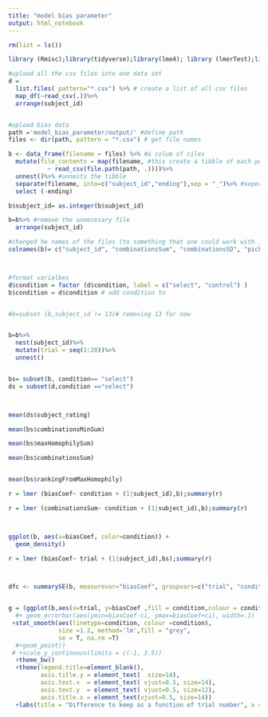 ```yaml
---
title: "model bias parameter"
output: html_notebook
---
```

```r
rm(list = ls())

library (Rmisc);library(tidyverse);library(lme4); library (lmerTest);library(tidyboot)

#upload all the csv files into one data set 
d =
  list.files( pattern="*.csv") %>% # create a list of all csv files 
  map_df(~read_csv(.))%>%
  arrange(subject_id)


#upload bias data 
path ='model_bias_parameter/output/' #define path 
files <- dir(path, pattern = "*.csv") # get file names

b <- data_frame(filename = files) %>% #a colum of ciles 
  mutate(file_contents = map(filename, #this create a tibble of each person
           ~ read_csv(file.path(path, .))))%>%
  unnest()%>% #unnests the tibble
  separate(filename, into=c("subject_id","ending"),sep = "_")%>% #seperate the id from the name of the file
  select (-ending)

b$subject_id= as.integer(b$subject_id)

b=b%>% #remove the unnecesary file
  arrange(subject_id)

#changed he names of the files (to something that one could work with :))
colnames(b)= c("subject_id", "combinationsSum", "combinationsSD", "pickedSum", "combinationsMinSum", "rankingFromMin","maxHomophilySum", "rankingFromMaxHomophily","biasCoef")



#format varialbes
d$condition = factor (d$condition, label = c("select", "control") )
b$condition = d$condition # add condition to 


#b=subset (b,subject_id != 13)# removing 13 for now


b=b%>%
  nest(subject_id)%>%
  mutate(trial = seq(1:20))%>%
  unnest()


bs= subset(b, condition== "select")
ds = subset(d,condition =="select")




```


```r
mean(ds$subject_rating)

mean(bs$combinationsMinSum)

mean(bs$maxHomophilySum)

mean(bs$combinationsSum)


mean(bs$rankingFromMaxHomophily)
```




```r

r = lmer (biasCoef~ condition + (1|subject_id),b);summary(r)

r = lmer (combinationsSum~ condition + (1|subject_id),b);summary(r)



ggplot(b, aes(x=biasCoef, color=condition)) +
  geom_density()


```

```r
r = lmer (biasCoef~ trial + (1|subject_id),bs);summary(r)



dfc <- summarySE(b, measurevar="biasCoef", groupvars=c("trial", "condition"), na.rm = T)


g = (ggplot(b,aes(x=trial, y=biasCoef ,fill = condition,colour = condition))
  #+ geom_errorbar(aes(ymin=biasCoef-ci, ymax=biasCoef+ci), width=.1) 
 +stat_smooth(aes(linetype=condition, colour =condition), 
              size =1.2, method='lm',fill = "grey", 
              se = T, na.rm =T) 
  #+geom_point() 
 # +scale_y_continuous(limits = c(-1, 3.5))
  +theme_bw()
  +theme(legend.title=element_blank(),
         axis.title.y = element_text(  size=14),
         axis.text.x  = element_text( vjust=0.5, size=14),
         axis.text.y  = element_text( vjust=0.5, size=12),
         axis.title.x = element_text(vjust=0.5, size=14)) 
  +labs(title = "Difference to keep as a function of trial number", x = "trial number", y = " difference"));g


```

